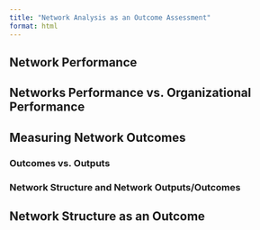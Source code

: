 ```yaml
---
title: "Network Analysis as an Outcome Assessment"
format: html
---
```


## Network Performance

## Networks Performance vs. Organizational Performance

## Measuring Network Outcomes

### Outcomes vs. Outputs

### Network Structure and Network Outputs/Outcomes

## Network Structure as an Outcome
